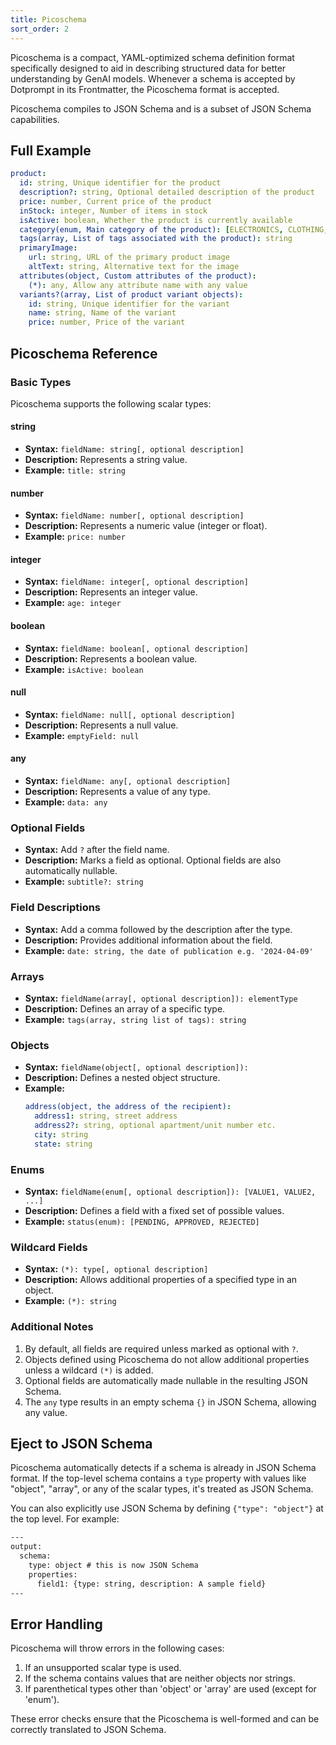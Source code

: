 ```yaml
---
title: Picoschema
sort_order: 2
---
```


Picoschema is a compact, YAML-optimized schema definition format specifically designed to aid in describing structured data for better understanding by GenAI models. Whenever a schema is accepted by Dotprompt in its Frontmatter, the Picoschema format is accepted.

Picoschema compiles to JSON Schema and is a subset of JSON Schema capabilities.

## Full Example

```yaml
product:
  id: string, Unique identifier for the product
  description?: string, Optional detailed description of the product
  price: number, Current price of the product
  inStock: integer, Number of items in stock
  isActive: boolean, Whether the product is currently available
  category(enum, Main category of the product): [ELECTRONICS, CLOTHING, BOOKS, HOME]
  tags(array, List of tags associated with the product): string
  primaryImage:
    url: string, URL of the primary product image
    altText: string, Alternative text for the image
  attributes(object, Custom attributes of the product):
    (*): any, Allow any attribute name with any value
  variants?(array, List of product variant objects):
    id: string, Unique identifier for the variant
    name: string, Name of the variant
    price: number, Price of the variant
```

## Picoschema Reference

### Basic Types

Picoschema supports the following scalar types:

#### **string**
- **Syntax:** `fieldName: string[, optional description]`
- **Description:** Represents a string value.
- **Example:** `title: string`

#### **number**
- **Syntax:** `fieldName: number[, optional description]`
- **Description:** Represents a numeric value (integer or float).
- **Example:** `price: number`

#### **integer**
- **Syntax:** `fieldName: integer[, optional description]`
- **Description:** Represents an integer value.
- **Example:** `age: integer`

#### **boolean**
- **Syntax:** `fieldName: boolean[, optional description]`
- **Description:** Represents a boolean value.
- **Example:** `isActive: boolean`

#### **null**
- **Syntax:** `fieldName: null[, optional description]`
- **Description:** Represents a null value.
- **Example:** `emptyField: null`

#### **any**
- **Syntax:** `fieldName: any[, optional description]`
- **Description:** Represents a value of any type.
- **Example:** `data: any`

### Optional Fields

- **Syntax:** Add `?` after the field name.
- **Description:** Marks a field as optional. Optional fields are also automatically nullable.
- **Example:** `subtitle?: string`

### Field Descriptions

- **Syntax:** Add a comma followed by the description after the type.
- **Description:** Provides additional information about the field.
- **Example:** `date: string, the date of publication e.g. '2024-04-09'`

### Arrays

- **Syntax:** `fieldName(array[, optional description]): elementType`
- **Description:** Defines an array of a specific type.
- **Example:** `tags(array, string list of tags): string`

### Objects

- **Syntax:** `fieldName(object[, optional description]):`
- **Description:** Defines a nested object structure.
- **Example:**
  ```yaml
  address(object, the address of the recipient):
    address1: string, street address
    address2?: string, optional apartment/unit number etc.
    city: string
    state: string
  ```

### Enums

- **Syntax:** `fieldName(enum[, optional description]): [VALUE1, VALUE2, ...]`
- **Description:** Defines a field with a fixed set of possible values.
- **Example:** `status(enum): [PENDING, APPROVED, REJECTED]`

### Wildcard Fields

- **Syntax:** `(*): type[, optional description]`
- **Description:** Allows additional properties of a specified type in an object.
- **Example:** `(*): string`

### Additional Notes

1. By default, all fields are required unless marked as optional with `?`.
2. Objects defined using Picoschema do not allow additional properties unless a wildcard `(*)` is added.
3. Optional fields are automatically made nullable in the resulting JSON Schema.
4. The `any` type results in an empty schema `{}` in JSON Schema, allowing any value.

## Eject to JSON Schema

Picoschema automatically detects if a schema is already in JSON Schema format. If the top-level schema contains a `type` property with values like "object", "array", or any of the scalar types, it's treated as JSON Schema.

You can also explicitly use JSON Schema by defining `{"type": "object"}` at the top level. For example:

```handlebars
---
output:
  schema:
    type: object # this is now JSON Schema
    properties:
      field1: {type: string, description: A sample field}
---
```

## Error Handling

Picoschema will throw errors in the following cases:
1. If an unsupported scalar type is used.
2. If the schema contains values that are neither objects nor strings.
3. If parenthetical types other than 'object' or 'array' are used (except for 'enum').

These error checks ensure that the Picoschema is well-formed and can be correctly translated to JSON Schema.